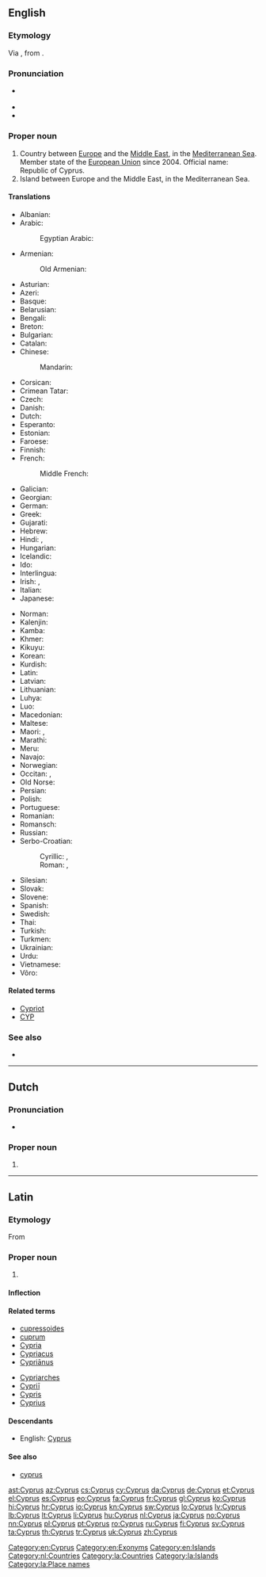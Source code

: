 {{also|cyprus}}
==English==
{{wikipedia}}

===Etymology===
Via {{etyl|la|en}} {{term|Cyprus|lang=la}}, from {{etyl|grc|en}} {{term|Κύπρος|lang=grc}}.

===Pronunciation===
* {{a|RP|US}} {{IPA|/ˈsaɪ.pɹəs/|lang=en}}
* {{audio|en-us-Cyprus.ogg|Audio (US)|lang=en}}
* {{homophones|lang=en|cypress}}

===Proper noun===
{{en-proper noun}}

# Country between [[Europe]] and the [[Middle East]], in the [[Mediterranean Sea]]. Member state of the [[European Union]] since 2004. Official name: Republic of Cyprus.
# Island between Europe and the Middle East, in the Mediterranean Sea.

====Translations====
{{trans-top|country}}
* Albanian: {{t|sq|Qipro}}
* Arabic: {{t|ar|قبرص|f|tr=qúbruS}}
*: Egyptian Arabic: {{t|arz|قبرص|f|tr=ʔubruṣ|sc=Arab}}
* Armenian: {{t|hy|Կիպրոս}}
*: Old Armenian: {{t|xcl|Կիպրոս}}
* Asturian: {{t+|ast|Chipre}}
* Azeri: {{t|az|Kipr}}
* Basque: {{t+|eu|Zipre}}
* Belarusian: {{t|be|Кіпр|m|tr=Kipr}}
* Bengali: {{t|bn|সাইপ্রাস}}
* Breton: {{t|br|Kiprenez}}
* Bulgarian: {{t+|bg|Кипър|m|tr=Kípǎr}}
* Catalan: {{t+|ca|Xipre}}
* Chinese:
*: Mandarin: {{t+|cmn|塞浦路斯|tr=Sāipǔlùsī|sc=Hani}}
* Corsican: {{t|co|Cipru}}
* Crimean Tatar: {{t|crh|Qıbrız}}
* Czech: {{t+|cs|Kypr|m}}
* Danish: {{t+|da|Cypern}}
* Dutch: {{t+|nl|Cyprus}}
* Esperanto: {{t+|eo|Kipro}}
* Estonian: {{t+|et|Küpros}}
* Faroese: {{t|fo|Kýpros|n}}
* Finnish: {{t+|fi|Kypros}}
* French: {{t+|fr|Chypre|f}}
*: Middle French: {{t|frm|Cyppre}}
* Galician: {{t+|gl|Chipre|m}}
* Georgian: {{t|ka|კვიპროსი}}
* German: {{t+|de|Zypern|n}}
* Greek: {{t+|el|Κύπρος|f}}
* Gujarati: {{t|gu|કિબ્રિસ|tr=kibris|sc=Gujr}}
* Hebrew: {{t|he|קפריסין|tr=qafrisyn}}
* Hindi: {{t+|hi|साइप्रस|tr=sā'ipras}}, {{t|hi|किब्रिस|tr=kibris|sc=Deva}}
* Hungarian: {{t+|hu|Ciprus}}
* Icelandic: {{t+|is|Kýpur|f|n}}
* Ido: {{t+|io|Chipro}}
* Interlingua: {{t|ia|Cypro}}
* Irish: {{t|ga|Cipir|f|alt=An Chipir}}, {{t|ga|Poblacht na Cipire|f}}
* Italian: {{t+|it|Cipro}}
* Japanese: {{t+|ja|キプロス|tr=Kipurosu}}
{{trans-mid}}
* Norman: {{t|nrf|Chypre|f}}
* Kalenjin: {{t|kln|Saipras}}
* Kamba: {{t|kam|Saipras}}
* Khmer: {{t|km|ស៊ីប|tr=sib|sc=Khmr}}
* Kikuyu: {{t|ki|Saipras}}
* Korean: {{t+|ko|키프로스|tr=Kipeuroseu|sc=Hang}}
* Kurdish: {{t+|ku|Qibris|sc=ku-Arab}}
* Latin: {{t|la|Cyprus}}
* Latvian: {{t|lv|Kipra|f}}
* Lithuanian: {{t+|lt|Kipras}}
* Luhya: {{t|luy|Saipras}}
* Luo: {{t|luo|Saipras}}
* Macedonian: {{t|mk|Кипар|m|tr=Kípar}}
* Maltese: {{t|mt|Ċipru}}
* Maori: {{t|mi|Haipara}}, {{t|mi|Kaiperu}}
* Marathi: {{t|mr|किब्रिस|tr=kibris|sc=Deva}}
* Meru: {{t|mer|Saipras}}
* Navajo: {{t|nv|Béésh Łichíiʼii bikéyah}}
* Norwegian: {{t+|no|Kypros}}
* Occitan: {{t+|oc|Chipre|f}}, {{t+|oc|Cipre|f}}
* Old Norse: {{t|non|Kípr|f}}
* Persian: {{t+|fa|قبرس|tr=qebres}}
* Polish: {{t+|pl|Cypr|m}}
* Portuguese: {{t+|pt|Chipre|m}}
* Romanian: {{t+|ro|Cipru|n}}
* Romansch: {{t|rm|Cipra|f}}
* Russian: {{t+|ru|Кипр|m|tr=Kipr}}
* Serbo-Croatian:
*: Cyrillic: {{t|sh|Кипар|m|sc=Cyrl}}, {{t|sh|Ципар|m|sc=Cyrl}} {{qualifier|Croatia}}
*: Roman: {{t|sh|Kipar|m}}, {{t+|sh|Cipar|m}} {{qualifier|Croatia}}
* Silesian: {{t|szl|Cypr|m}}
* Slovak: {{t|sk|Cyprus|m}}
* Slovene: {{t|sl|Cíper|m}}
* Spanish: {{t+|es|Chipre|m}}
* Swedish: {{t+|sv|Cypern}}
* Thai: {{t+|th|ไซปรัส|tr=sai-bpràt}}
* Turkish: {{t+|tr|Kıbrıs}}
* Turkmen: {{t|tk|Kipr}}
* Ukrainian: {{t+|uk|Кіпр|m|tr=Kipr}}
* Urdu: {{t|ur|قبرص}}
* Vietnamese: {{t|vi|Síp}}
* Võro: {{t|vro|Küprüs}}
{{trans-bottom}}

====Related terms====
* [[Cypriot]]
* [[CYP]]

===See also===
* {{list:countries of Europe/en}}

[[Category:en:Cyprus]]
[[Category:en:Exonyms]]
[[Category:en:Islands]]

----

==Dutch==

===Pronunciation===
* {{audio|Nl-Cyprus.ogg|Audio|lang=nl}}

===Proper noun===
{{nl-proper noun|n}}

# {{l|en|Cyprus}}

[[Category:nl:Countries]]

----

==Latin==

===Etymology===
From {{etyl|grc|la}} {{term|Κύπρος|lang=grc}}

===Proper noun===
{{la-proper noun|Cyprus|Cypri|Cyprī|m|second}}

# {{l|en|Cyprus}}

====Inflection====
{{la-decl-2nd-loc|num=sg|Cypr}}

====Related terms====
{{top2}}
* [[cupressoides]]
* [[cuprum]]
* [[Cypria]]
* [[Cypriacus]]
* [[Cyprianus|Cypriānus]]
{{mid2}}
* [[Cypriarches]]
* [[Cyprii|Cypriī]]
* [[Cypris]]
* [[Cyprius]]
{{bottom}}

====Descendants====
* English: [[#English|Cyprus]]

====See also====
* [[cyprus#Latin|cyprus]]

[[Category:la:Countries]]
[[Category:la:Islands]]
[[Category:la:Place names]]

[[ast:Cyprus]]
[[az:Cyprus]]
[[cs:Cyprus]]
[[cy:Cyprus]]
[[da:Cyprus]]
[[de:Cyprus]]
[[et:Cyprus]]
[[el:Cyprus]]
[[es:Cyprus]]
[[eo:Cyprus]]
[[fa:Cyprus]]
[[fr:Cyprus]]
[[gl:Cyprus]]
[[ko:Cyprus]]
[[hi:Cyprus]]
[[hr:Cyprus]]
[[io:Cyprus]]
[[kn:Cyprus]]
[[sw:Cyprus]]
[[lo:Cyprus]]
[[lv:Cyprus]]
[[lb:Cyprus]]
[[lt:Cyprus]]
[[li:Cyprus]]
[[hu:Cyprus]]
[[nl:Cyprus]]
[[ja:Cyprus]]
[[no:Cyprus]]
[[nn:Cyprus]]
[[pl:Cyprus]]
[[pt:Cyprus]]
[[ro:Cyprus]]
[[ru:Cyprus]]
[[fi:Cyprus]]
[[sv:Cyprus]]
[[ta:Cyprus]]
[[th:Cyprus]]
[[tr:Cyprus]]
[[uk:Cyprus]]
[[zh:Cyprus]]